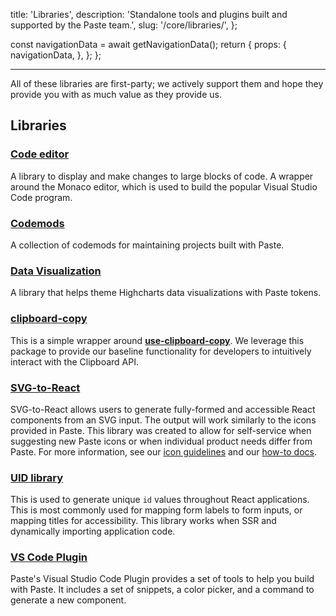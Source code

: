   title: 'Libraries',
  description: 'Standalone tools and plugins built and supported by the Paste team.',
  slug: '/core/libraries/',
};



  const navigationData = await getNavigationData();
  return {
    props: {
      navigationData,
    },
  };
};

<GenericHeader name={meta.title} categoryRoute={SidebarCategoryRoutes.CORE} description={meta.description} />

---

<contentwrapper>

<PageAside data={mdxHeadings} />

<content>

All of these libraries are first-party; we actively support them and hope they provide you with as much value as they provide us.

## Libraries

### [Code editor](/core/libraries/code-editor)

A library to display and make changes to large blocks of code. A wrapper around the Monaco editor, which is used to build the popular Visual Studio Code program.

### [Codemods](/core/libraries/codemods)

A collection of codemods for maintaining projects built with Paste.

### [Data Visualization](/core/libraries/data-visualization)

A library that helps theme Highcharts data visualizations with Paste tokens.

### [clipboard-copy](https://github.com/twilio-labs/paste/tree/main/packages/paste-libraries/clipboard-copy)

This is a simple wrapper around <strong>[use-clipboard-copy](https://github.com/wsmd/use-clipboard-copy)</strong>. We leverage this package to provide our baseline functionality for developers to intuitively interact with the Clipboard API.

### [SVG-to-React](https://github.com/twilio-labs/svg-to-react)

SVG-to-React allows users to generate fully-formed and accessible React components from an SVG input.
The output will work similarly to the icons provided in Paste. This library was created to allow for
self-service when suggesting new Paste icons or when individual product needs differ from Paste. For more
information, see our [icon guidelines](/components/icons/usage-guidelines) and our [how-to docs](/introduction/contributing/icons).

### [UID library](/core/libraries/uid-library)

This is used to generate unique `id` values throughout React applications. This is most commonly used for
mapping form labels to form inputs, or mapping titles for accessibility. This library works when SSR and dynamically importing
application code.

### [VS Code Plugin](/core/libraries/vs-code-plugin)

Paste's Visual Studio Code Plugin provides a set of tools to help you build with Paste. It includes a set of snippets, a color picker, and a command to generate a new component.

</content>

</contentwrapper>
